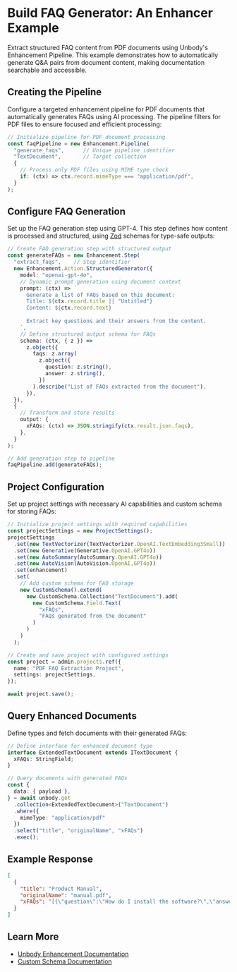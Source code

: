 # Build FAQ Generator: An Enhancer Example
Extract structured FAQ content from PDF documents using Unbody's Enhancement Pipeline. This example demonstrates how to automatically generate Q&A pairs from document content, making documentation searchable and accessible.

## Creating the Pipeline
Configure a targeted enhancement pipeline for PDF documents that automatically generates FAQs using AI processing. The pipeline filters for PDF files to ensure focused and efficient processing:

```typescript
// Initialize pipeline for PDF document processing
const faqPipeline = new Enhancement.Pipeline(
  "generate_faqs",      // Unique pipeline identifier
  "TextDocument",       // Target collection
  {
    // Process only PDF files using MIME type check
    if: (ctx) => ctx.record.mimeType === "application/pdf",
  }
);
```

## Configure FAQ Generation
Set up the FAQ generation step using GPT-4. This step defines how content is processed and structured, using [Zod](https://zod.dev/) schemas for type-safe outputs:

```typescript
// Create FAQ generation step with structured output
const generateFAQs = new Enhancement.Step(
  "extract_faqs",    // Step identifier
  new Enhancement.Action.StructuredGenerator({
    model: "openai-gpt-4o",
    // Dynamic prompt generation using document context
    prompt: (ctx) => `
      Generate a list of FAQs based on this document:
      Title: ${ctx.record.title || "Untitled"}
      Content: ${ctx.record.text}
      
      Extract key questions and their answers from the content.
    `,
    // Define structured output schema for FAQs
    schema: (ctx, { z }) =>
      z.object({
        faqs: z.array(
          z.object({
            question: z.string(),
            answer: z.string(),
          })
        ).describe("List of FAQs extracted from the document"),
      }),
  }),
  {
    // Transform and store results
    output: {
      xFAQs: (ctx) => JSON.stringify(ctx.result.json.faqs),
    },
  }
);

// Add generation step to pipeline
faqPipeline.add(generateFAQs);
```

## Project Configuration
Set up project settings with necessary AI capabilities and custom schema for storing FAQs:

```typescript
// Initialize project settings with required capabilities
const projectSettings = new ProjectSettings();
projectSettings
  .set(new TextVectorizer(TextVectorizer.OpenAI.TextEmbedding3Small))
  .set(new Generative(Generative.OpenAI.GPT4o))
  .set(new AutoSummary(AutoSummary.OpenAI.GPT4o))
  .set(new AutoVision(AutoVision.OpenAI.GPT4o))
  .set(enhancement)
  .set(
    // Add custom schema for FAQ storage
    new CustomSchema().extend(
      new CustomSchema.Collection("TextDocument").add(
        new CustomSchema.Field.Text(
          "xFAQs",
          "FAQs generated from the document"
        )
      )
    )
  );

// Create and save project with configured settings
const project = admin.projects.ref({
  name: "PDF FAQ Extraction Project",
  settings: projectSettings,
});

await project.save();
```

## Query Enhanced Documents
Define types and fetch documents with their generated FAQs:

```typescript
// Define interface for enhanced document type
interface ExtendedTextDocument extends ITextDocument {
  xFAQs: StringField;
}

// Query documents with generated FAQs
const {
  data: { payload },
} = await unbody.get
  .collection<ExtendedTextDocument>("TextDocument")
  .where({
    mimeType: "application/pdf"
  })
  .select("title", "originalName", "xFAQs")
  .exec();
```

## Example Response
```json
[
  {
    "title": "Product Manual",
    "originalName": "manual.pdf",
    "xFAQs": "[{\"question\":\"How do I install the software?\",\"answer\":\"Download the installer...\"},{\"question\":\"What are the system requirements?\",\"answer\":\"Minimum 8GB RAM...\"}]"
  }
]
```

## Learn More

- [Unbody Enhancement Documentation](/project-configurations/enhancers)
- [Custom Schema Documentation](/project-configurations/custom-schemas)
